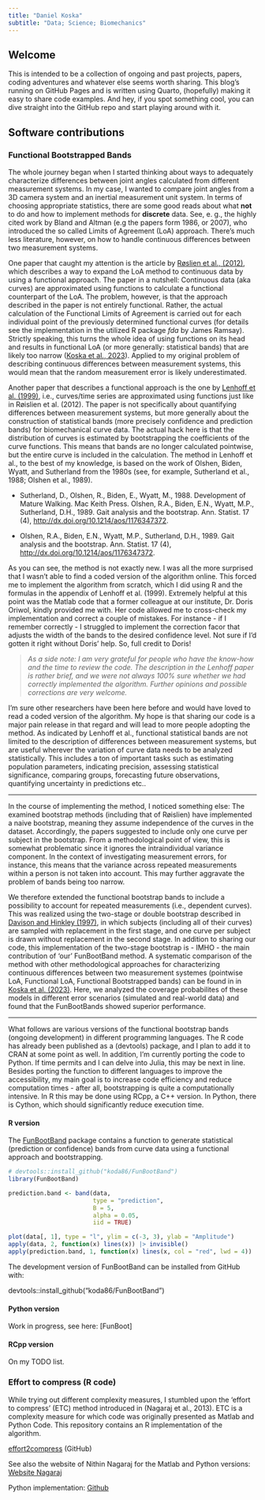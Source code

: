 ```yaml
---
title: "Daniel Koska"
subtitle: "Data; Science; Biomechanics"
---
```


## Welcome

This is intended to be a collection of ongoing and past projects, papers, coding adventures and whatever else seems worth sharing. This blog's running on GitHub Pages and is written using Quarto, (hopefully) making it easy to share code examples. And hey, if you spot something cool, you can dive straight into the GitHub repo and start playing around with it.

## Software contributions

### Functional Bootstrapped Bands

The whole journey began when I started thinking about ways to adequately characterize differences between joint angles calculated from different measurement systems. In my case, I wanted to compare joint angles from a 3D camera system and an inertial measurement unit system. In terms of choosing appropriate statistics, there are some good reads about what **not** to do and how to implement methods for **discrete** data. See, e. g., the highly cited work by Bland and Altman (e.g the papers form 1986, or 2007), who introduced the so called Limits of Agreement (LoA) approach. There's much less literature, however, on how to handle continuous differences between two measurement systems.

One paper that caught my attention is the article by [Røslien et al., (2012)](https://doi.org/10.1016/j.gaitpost.2012.05.001), which describes a way to expand the LoA method to continuous data by using a functional approach. The paper in a nutshell: Continuous data (aka curves) are approximated using functions to calculate a functional counterpart of the LoA. The problem, however, is that the approach described in the paper is not entirely functional. Rather, the actual calculation of the Functional Limits of Agreement is carried out for each individual point of the previously determined functional curves (for details see the implementation in the utilized R package *fda* by James Ramsay). Strictly speaking, this turns the whole idea of using functions on its head and results in functional LoA (or more generally: statistical bands) that are likely too narrow ([Koska et al., 2023](https://doi.org/10.1016/j.jbiomech.2023.111506)). Applied to my original problem of describing continuous differences between measurement systems, this would mean that the random measurement error is likely underestimated.

Another paper that describes a functional approach is the one by [Lenhoff et al. (1999)](https://doi.org/10.1016/S0966-6362(98)00043-5), i.e., curves/time series are approximated using functions just like in Røislien et al. (2012). The paper is not specifically about quantifying differences between measurement systems, but more generally about the construction of statistical bands (more precisely confidence and prediction bands) for biomechanical curve data. The actual hack here is that the distribution of curves is estimated by bootstrapping the coefficients of the curve functions. This means that bands are no longer calculated pointwise, but the entire curve is included in the calculation. The method in Lenhoff et al., to the best of my knowledge, is based on the work of Olshen, Biden, Wyatt, and Sutherland from the 1980s (see, for example, Sutherland et al., 1988; Olshen et al., 1989).

-   Sutherland, D., Olshen, R., Biden, E., Wyatt, M., 1988. Development of Mature Walking. Mac Keith Press. Olshen, R.A., Biden, E.N., Wyatt, M.P., Sutherland, D.H., 1989. Gait analysis and the bootstrap. Ann. Statist. 17 (4), <http://dx.doi.org/10.1214/aos/1176347372>.

-   Olshen, R.A., Biden, E.N., Wyatt, M.P., Sutherland, D.H., 1989. Gait analysis and the bootstrap. Ann. Statist. 17 (4), <http://dx.doi.org/10.1214/aos/1176347372>.

As you can see, the method is not exactly new. I was all the more surprised that I wasn't able to find a coded version of the algorithm online. This forced me to implement the algorithm from scratch, which I did using R and the formulas in the appendix of Lenhoff et al. (1999). Extremely helpful at this point was the Matlab code that a former colleague at our institute, Dr. Doris Oriwol, kindly provided me with. Her code allowed me to cross-check my implementation and correct a couple of mistakes. For instance - if I remember correctly - I struggled to implement the correction facor that adjusts the width of the bands to the desired confidence level. Not sure if I'd gotten it right without Doris' help. So, full credit to Doris!

> *As a side note: I am very grateful for people who have the know-how and the time to review the code. The description in the Lenhoff paper is rather brief, and we were not always 100% sure whether we had correctly implemented the algorithm. Further opinions and possible corrections are very welcome.*

I'm sure other researchers have been here before and would have loved to read a coded version of the algorithm. My hope is that sharing our code is a major pain release in that regard and will lead to more people adopting the method. As indicated by Lenhoff et al., functional statistical bands are not limited to the description of differences between measurement systems, but are useful wherever the variation of curve data needs to be analyzed statistically. This includes a ton of important tasks such as estimating population parameters, indicating precision, assessing statistical significance, comparing groups, forecasting future observations, quantifying uncertainty in predictions etc..

------------------------------------------------------------------------

In the course of implementing the method, I noticed something else: The examined bootstrap methods (including that of Røislien) have implemented a naive bootstrap, meaning they assume independence of the curves in the dataset. Accordingly, the papers suggested to include only one curve per subject in the bootstrap. From a methodological point of view, this is somewhat problematic since it ignores the intraindividual variance component. In the context of investigating measurement errors, for instance, this means that the variance across repeated measurements within a person is not taken into account. This may further aggravate the problem of bands being too narrow.

We therefore extended the functional bootstrap bands to include a possibility to account for repeated measurements (i.e., dependent curves). This was realized using the two-stage or double bootstrap described in [Davison and Hinkley (1997)](https://doi.org/10.1017/CBO9780511802843), in which subjects (including all of their curves) are sampled with replacement in the first stage, and one curve per subject is drawn without replacement in the second stage. In addition to sharing our code, this implementation of the two-stage bootstrap is - IMHO - the main contribution of 'our' FunBootBand method. A systematic comparison of the method with other methodological approaches for characterizing continuous differences between two measurement systemes (pointwise LoA, Functional LoA, Functional Bootstrapped bands) can be found in in [Koska et al. (2023)](https://doi.org/10.1016/j.jbiomech.2023.111506). Here, we analyzed the coverage probabilites of these models in different error scenarios (simulated and real-world data) and found that the FunBootBands showed superior performance.

------------------------------------------------------------------------

What follows are various versions of the functional bootstrap bands (ongoing development) in different programming languages. The R code has already been published as a (devtools) package, and I plan to add it to CRAN at some point as well. In addition, I'm currently porting the code to Python. If time permits and I can delve into Julia, this may be next in line. Besides porting the function to different languages to improve the accessibility, my main goal is to increase code efficiency and reduce computation times - after all, bootstrapping is quite a computationally intensive. In R this may be done using RCpp, a C++ version. In Python, there is Cython, which should significantly reduce execution time.

#### R version

The [FunBootBand](https://koda86.github.io/FunBootBand/) package contains a function to generate statistical (prediction or confidence) bands from curve data using a functional approach and bootstrapping.

```r
# devtools::install_github("koda86/FunBootBand")
library(FunBootBand)

prediction.band <- band(data,
                        type = "prediction",
                        B = 5,
                        alpha = 0.05,
                        iid = TRUE)

plot(data[, 1], type = "l", ylim = c(-3, 3), ylab = "Amplitude")
apply(data, 2, function(x) lines(x)) |> invisible()
apply(prediction.band, 1, function(x) lines(x, col = "red", lwd = 4)) |> invisible()
```

The development version of FunBootBand can be installed from GitHub with:

devtools::install_github("koda86/FunBootBand")

#### Python version

Work in progress, see here: \[FunBoot\]

#### RCpp version

On my TODO list.

### Effort to compress (R code)

While trying out different complexity measures, I stumbled upon the 'effort to compress' (ETC) method introduced in (Nagaraj et al., 2013). ETC is a complexity measure for which code was originally presented as Matlab and Python Code. This repository contains an R implementation of the algorithm.

[effort2compress](https://github.com/koda86/effort2compress) (GitHub)

See also the website of Nithin Nagaraj for the Matlab and Python versions: [Website Nagaraj](https://sites.google.com/site/nithinnagaraj2/journal/software-toolbox-for-etc-measure)

Python implementation: [Github](https://github.com/pranaysy/ETCPy)

<!-- ## 3D joint angle calculations in Matlab -->

<!-- Matlab Code TH -->

<!-- ## Webscraping -->

<!-- ### OpenLigaDB-Api -->

<!-- ## Blog -->

<!-- ### Benchmarking classification algorithms -->

<!-- ### SPM project -->
